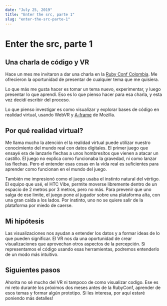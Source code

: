 ```yaml
---
date: "July 25, 2019"
title: "Enter the src, parte 1"
slug: "enter-the-src-parte-1"
---
```


# Enter the src, parte 1

## Una charla de código y VR

Hace un mes me invitaron a dar una charla en la [Ruby Conf
Colombia](https://www.rubyconf.co). Me ofrecieron la oportunidad de presentar de
cualquier tema que me quisiera.

Lo que más me gusta hacer es tomar un tema nuevo, experimentar, y luego
presentar lo que aprendí. Eso es lo que pienso hacer para esa charla, y esta
vez decidí escribir del proceso.

Lo que pienso investigar es como visualizar y explorar bases de código en
realidad virtual, usando WebVR y [A-frame](https://aframe.io/) de Mozilla.

## Por qué realidad virtual?

Me llama mucho la atención el la realidad virtual puede utilizar nuestro
conocimiento del mundo real con datos digitales. El primer juego que ensayé era
de lanzarle flechas a unos hombresítos que vienen a atacar un castillo. El juego
no explica como funcionaba la gravedad, ni como lanzar las flechas. Pero el
entender esas cosas en la vida real es suficientes para aprender como funcionan
en el mundo del juego.

También me impresionó como el juego usaba el instinto natural del vértigo. El
equipo que usé, el HTC Vibe, permite moverse libremente dentro de un espacio de
2 metros por 3 metros, pero no más. Para prevenir que uno salga de ese limite,
el juego pone al jugador sobre una plataforma alta, con una gran caída a los
lados. Por instinto, uno no se quiere salir de la plataforma por miedo de
caerse.

## Mi hipótesis
Las visualizaciones nos ayudan a entender los datos y a formar ideas de lo que
pueden significar. El VR nos da una oportunidad de crear visualizaciones que
aprovechan otros aspectos de la percepción. Si representamos el código usando
esas herramientas, podremos entenderlo de un modo más intuitivo.

## Siguientes pasos
Ahorita no sé mucho del VR ni tampoco de como visualizar codigo. Ese es mi reto
durante los próximos dos meses antes de la RubyConf, aprender de esos temas y
formar algún prototipo. Si les interesa, por aquí estaré poniendo más detalles!
